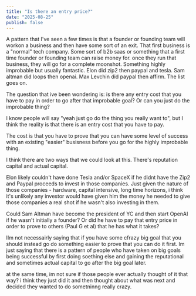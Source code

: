 ```yaml
---
title: "Is there an entry price?"
date: "2025-08-25"
publish: false
---
```


A pattern that I've seen a few times is that a founder or founding team will workon a business and then have some sort of an exit. That first business is a "normal" tech company. Some sort of b2b saas or something that a first time founder or founding team can raise money for. once they run that business, they will go for a complete moonshot. Something highly improbable but usually fantastic. Elon did zip2 then paypal and tesla. Sam altman did loops then openai. Max Levchin did paypal then affirm. The list goes on.

The question that ive been wondering is: is there any entry cost that you have to pay in order to go after that improbable goal? Or can you just do the improbable thing?

I know people will say "yeah just go do the thing you really want to", but I think the reality is that there is an entry cost that you have to pay.

The cost is that you have to prove that you can have some level of success with an existing "easier" busisness before you go for the highly improbable thing.

I think there are two ways that we could look at this. There's reputation capital and actual capital.

Elon likely couldn't have done Tesla and/or SpaceX if he didnt have the Zip2 and Paypal proceeds to invest in those companies. Just given the nature of those companies - hardware, capital intensive, long time horizons, i think it's unlikely any investor would have given him the money he needed to give those companies a real shot if he wasn't also investing in them.

Could Sam Altman have become the president of YC and then start OpenAI if he wasn't initially a founder? Or did he have to pay that entry price in order to prove to others (Paul G et al) that he has what it takes?

IIm not necessairly saying that if you have some cfrazy big goal that you should instead go do something easier to prove that you can do it first. Im just saying that there is a pattern of people who have taken on big goals being successful by first doing soething else and gaining the reputational and sometimes actual capital to go after the big goal later.

at the same time, im not sure if those people ever actually thought of it that way? i think they just did it and then thought about what was next and decided they wanted to do sometninng really crazy.

